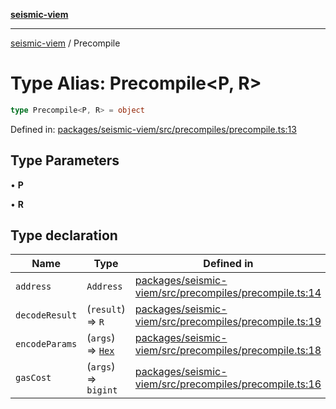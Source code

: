 [**seismic-viem**](/seismic-viem/README.mdx)

---

[seismic-viem](/seismic-viem/globals.mdx) / Precompile

# Type Alias: Precompile\<P, R\>

```ts
type Precompile<P, R> = object
```

Defined in: [packages/seismic-viem/src/precompiles/precompile.ts:13](https://github.com/SeismicSystems/seismic-client/blob/658575a2378fa3042cad6a13bb56490931591f61/packages/seismic-viem/src/precompiles/precompile.ts#L13)

## Type Parameters

• **P**

• **R**

## Type declaration

| Name                                     | Type                                              | Defined in                                                                                                                                                                                                       |
| ---------------------------------------- | ------------------------------------------------- | ---------------------------------------------------------------------------------------------------------------------------------------------------------------------------------------------------------------- |
| <a id="address"></a> `address`           | `Address`                                         | [packages/seismic-viem/src/precompiles/precompile.ts:14](https://github.com/SeismicSystems/seismic-client/blob/658575a2378fa3042cad6a13bb56490931591f61/packages/seismic-viem/src/precompiles/precompile.ts#L14) |
| <a id="decoderesult"></a> `decodeResult` | (`result`) => `R`                                 | [packages/seismic-viem/src/precompiles/precompile.ts:19](https://github.com/SeismicSystems/seismic-client/blob/658575a2378fa3042cad6a13bb56490931591f61/packages/seismic-viem/src/precompiles/precompile.ts#L19) |
| <a id="encodeparams"></a> `encodeParams` | (`args`) => [`Hex`](https://github.com/wevm/viem) | [packages/seismic-viem/src/precompiles/precompile.ts:18](https://github.com/SeismicSystems/seismic-client/blob/658575a2378fa3042cad6a13bb56490931591f61/packages/seismic-viem/src/precompiles/precompile.ts#L18) |
| <a id="gascost"></a> `gasCost`           | (`args`) => `bigint`                              | [packages/seismic-viem/src/precompiles/precompile.ts:16](https://github.com/SeismicSystems/seismic-client/blob/658575a2378fa3042cad6a13bb56490931591f61/packages/seismic-viem/src/precompiles/precompile.ts#L16) |
